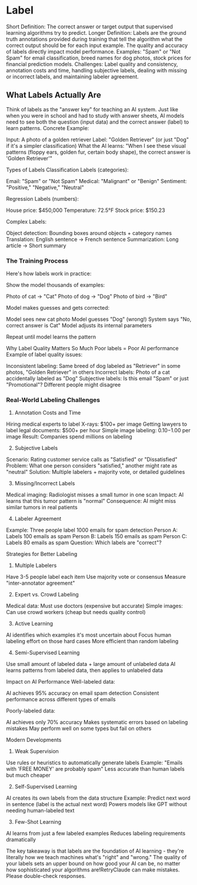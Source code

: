# Label
Short Definition: The correct answer or target output that supervised learning algorithms try to predict.
Longer Definition: Labels are the ground truth annotations provided during training that tell the algorithm what the correct output should be for each input example. The quality and accuracy of labels directly impact model performance.
Examples: "Spam" or "Not Spam" for email classification, breed names for dog photos, stock prices for financial prediction models.
Challenges: Label quality and consistency, annotation costs and time, handling subjective labels, dealing with missing or incorrect labels, and maintaining labeler agreement.


## What Labels Actually Are
Think of labels as the "answer key" for teaching an AI system. Just like when you were in school and had to study with answer sheets, AI models need to see both the question (input data) and the correct answer (label) to learn patterns.
Concrete Example:

Input: A photo of a golden retriever
Label: "Golden Retriever" (or just "Dog" if it's a simpler classification)
What the AI learns: "When I see these visual patterns (floppy ears, golden fur, certain body shape), the correct answer is 'Golden Retriever'"

Types of Labels
Classification Labels (categories):

Email: "Spam" or "Not Spam"
Medical: "Malignant" or "Benign"
Sentiment: "Positive," "Negative," "Neutral"

Regression Labels (numbers):

House price: $450,000
Temperature: 72.5°F
Stock price: $150.23

Complex Labels:

Object detection: Bounding boxes around objects + category names
Translation: English sentence → French sentence
Summarization: Long article → Short summary

### The Training Process
Here's how labels work in practice:

Show the model thousands of examples:

Photo of cat → "Cat"
Photo of dog → "Dog"
Photo of bird → "Bird"


Model makes guesses and gets corrected:

Model sees new cat photo
Model guesses "Dog" (wrong!)
System says "No, correct answer is Cat"
Model adjusts its internal parameters


Repeat until model learns the pattern

Why Label Quality Matters So Much
Poor labels = Poor AI performance
Example of label quality issues:

Inconsistent labeling: Same breed of dog labeled as "Retriever" in some photos, "Golden Retriever" in others
Incorrect labels: Photo of a cat accidentally labeled as "Dog"
Subjective labels: Is this email "Spam" or just "Promotional"? Different people might disagree

### Real-World Labeling Challenges
1. Annotation Costs and Time

Hiring medical experts to label X-rays: $100+ per image
Getting lawyers to label legal documents: $500+ per hour
Simple image labeling: $0.10-$1.00 per image
Result: Companies spend millions on labeling

2. Subjective Labels

Scenario: Rating customer service calls as "Satisfied" or "Dissatisfied"
Problem: What one person considers "satisfied," another might rate as "neutral"
Solution: Multiple labelers + majority vote, or detailed guidelines

3. Missing/Incorrect Labels

Medical imaging: Radiologist misses a small tumor in one scan
Impact: AI learns that this tumor pattern is "normal"
Consequence: AI might miss similar tumors in real patients

4. Labeler Agreement

Example: Three people label 1000 emails for spam detection
Person A: Labels 100 emails as spam
Person B: Labels 150 emails as spam
Person C: Labels 80 emails as spam
Question: Which labels are "correct"?

Strategies for Better Labeling
1. Multiple Labelers

Have 3-5 people label each item
Use majority vote or consensus
Measure "inter-annotator agreement"

2. Expert vs. Crowd Labeling

Medical data: Must use doctors (expensive but accurate)
Simple images: Can use crowd workers (cheap but needs quality control)

3. Active Learning

AI identifies which examples it's most uncertain about
Focus human labeling effort on those hard cases
More efficient than random labeling

4. Semi-Supervised Learning

Use small amount of labeled data + large amount of unlabeled data
AI learns patterns from labeled data, then applies to unlabeled data

Impact on AI Performance
Well-labeled data:

AI achieves 95% accuracy on email spam detection
Consistent performance across different types of emails

Poorly-labeled data:

AI achieves only 70% accuracy
Makes systematic errors based on labeling mistakes
May perform well on some types but fail on others

Modern Developments
1. Weak Supervision

Use rules or heuristics to automatically generate labels
Example: "Emails with 'FREE MONEY' are probably spam"
Less accurate than human labels but much cheaper

2. Self-Supervised Learning

AI creates its own labels from the data structure
Example: Predict next word in sentence (label is the actual next word)
Powers models like GPT without needing human-labeled text

3. Few-Shot Learning

AI learns from just a few labeled examples
Reduces labeling requirements dramatically

The key takeaway is that labels are the foundation of AI learning - they're literally how we teach machines what's "right" and "wrong." The quality of your labels sets an upper bound on how good your AI can be, no matter how sophisticated your algorithms are!RetryClaude can make mistakes. Please double-check responses.